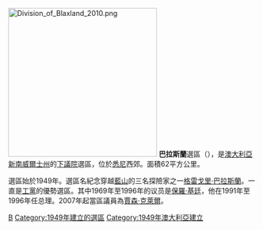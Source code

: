 [[File:Division_of_Blaxland_2010.png|300px]]
'''巴拉斯蘭'''選區（{{lang-en|Division of Blaxland}}），是[[澳大利亞|澳大利亞]][[新南威爾士州|新南威爾士州]]的[[澳大利亞下議院|下議院]]選區，位於[[悉尼|悉尼]]西郊。面積62平方公里。

選區始於1949年。選區名紀念穿越[[藍山_(澳大利亞)|藍山]]的三名探險家之一[[格雷戈里·巴拉斯蘭|格雷戈里·巴拉斯蘭]]。一直是[[澳大利亞工黨|工黨]]的優勢選區。其中1969年至1996年的议员是[[保羅·基廷|保羅·基廷]]，他在1991年至1996年任总理。2007年起當區議員為[[賈森·克萊爾|賈森·克萊爾]]。

[[Category:澳大利亞國會選區|B]]
[[Category:1949年建立的選區|Category:1949年建立的選區]]
[[Category:1949年澳大利亞建立|Category:1949年澳大利亞建立]]